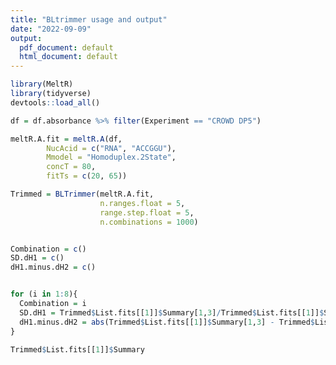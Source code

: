 ```yaml
---
title: "BLtrimmer usage and output"
date: "2022-09-09"
output:
  pdf_document: default
  html_document: default
---
```


\eject \pdfpagewidth=250mm \pdfpageheight=400mm

```r
library(MeltR)
library(tidyverse)
devtools::load_all()

df = df.absorbance %>% filter(Experiment == "CROWD DP5")

meltR.A.fit = meltR.A(df,
        NucAcid = c("RNA", "ACCGGU"),
        Mmodel = "Homoduplex.2State",
        concT = 80,
        fitTs = c(20, 65))

Trimmed = BLTrimmer(meltR.A.fit,
                    n.ranges.float = 5,
                    range.step.float = 5,
                    n.combinations = 1000)


Combination = c()
SD.dH1 = c()
dH1.minus.dH2 = c()


for (i in 1:8){
  Combination = i
  SD.dH1 = Trimmed$List.fits[[1]]$Summary[1,3]/Trimmed$List.fits[[1]]$Summary[1,3]
  dH1.minus.dH2 = abs(Trimmed$List.fits[[1]]$Summary[1,3] - Trimmed$List.fits[[1]]$Summary[2,3])
}

Trimmed$List.fits[[1]]$Summary


```

